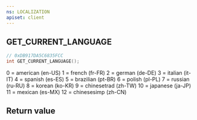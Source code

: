 ```yaml
---
ns: LOCALIZATION
apiset: client
---
```

## GET_CURRENT_LANGUAGE

```c
// 0xDB917DA5C6835FCC
int GET_CURRENT_LANGUAGE();
```

0 = american (en-US)
1 = french (fr-FR)
2 = german (de-DE)
3 = italian (it-IT)
4 = spanish (es-ES)
5 = brazilian (pt-BR)
6 = polish (pl-PL)
7 = russian (ru-RU)
8 = korean (ko-KR)
9 = chinesetrad (zh-TW)
10 = japanese (ja-JP)
11 = mexican (es-MX)
12 = chinesesimp (zh-CN)


## Return value